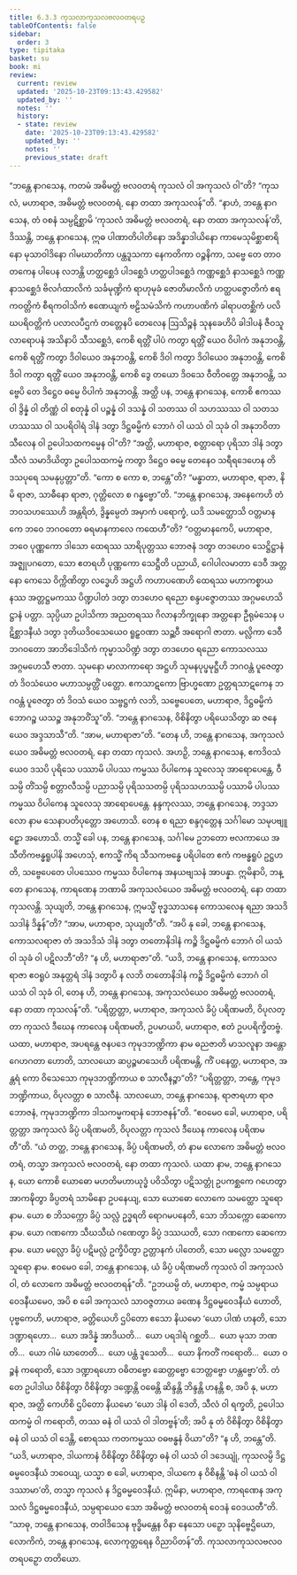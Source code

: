 ```yaml
---
title: 6.3.3 ကုသလာကုသလဗလဝတရပဉှ
tableOfContents: false
sidebar:
  order: 3
type: tipitaka
basket: su
book: mi
review:
  current: review
  updated: '2025-10-23T09:13:43.429582'
  updated_by: ''
  notes: ''
  history:
  - state: review
    date: '2025-10-23T09:13:43.429582'
    updated_by: ''
    notes: ''
    previous_state: draft
---
```



<ReviewStatus review={frontmatter.review} showDetails={true} />

<HypothesisAnnotation frontmatter={frontmatter} />

<DynamicBreadcrumb />

<Division number="192" book="mi" e="ch" v="28">

<Paragraph number="1263" book="mi">
“ဘန္တေ နာဂသေန, ကတမံ အဓိမတ္တံ ဗလဝတရံ ကုသလံ ဝါ အကုသလံ ဝါ”တိ? “ကုသလံ, မဟာရာဇ, အဓိမတ္တံ ဗလဝတရံ, နော တထာ အကုသလန်”တိ. “နာဟံ, ဘန္တေ နာဂသေန, တံ ဝစနံ သမ္ပဋိစ္ဆာမိ ‘ကုသလံ အဓိမတ္တံ ဗလဝတရံ, နော တထာ အကုသလန်’တိ, ဒိဿန္တိ, ဘန္တေ နာဂသေန, ဣဓ ပါဏာတိပါတိနော အဒိန္နာဒါယိနော ကာမေသုမိစ္ဆာစာရိနော မုသာဝါဒိနော ဂါမဃာတိကာ ပန္ထဒူသကာ နေကတိကာ ဝဉ္စနိကာ, သဗ္ဗေ တေ တာဝတကေန ပါပေန လဘန္တိ ဟတ္ထစ္ဆေဒံ ပါဒစ္ဆေဒံ ဟတ္ထပါဒစ္ဆေဒံ ကဏ္ဏစ္ဆေဒံ နာသစ္ဆေဒံ ကဏ္ဏနာသစ္ဆေဒံ ဗိလင်္ဂထာလိကံ သင်္ခမုဏ္ဍိကံ ရာဟုမုခံ ဇောတိမာလိကံ ဟတ္ထပဇ္ဇောတိကံ ဧရကဝတ္တိကံ စီရကဝါသိကံ ဧဏေယျကံ ဗဠိသမံသိကံ ကဟာပဏိကံ ခါရာပတစ္ဆိကံ ပလိဃပရိဝတ္တိကံ ပလာလပီဌကံ တတ္တေနပိ တေလေန ဩသိဉ္စနံ သုနခေဟိပိ ခါဒါပနံ ဇီဝသူလာရောပနံ အသိနာပိ သီသစ္ဆေဒံ, ကေစိ ရတ္တိံ ပါပံ ကတွာ ရတ္တိံ ယေဝ ဝိပါကံ အနုဘဝန္တိ, ကေစိ ရတ္တိံ ကတွာ ဒိဝါယေဝ အနုဘဝန္တိ, ကေစိ ဒိဝါ ကတွာ ဒိဝါယေဝ အနုဘဝန္တိ, ကေစိ ဒိဝါ ကတွာ ရတ္တိံ ယေဝ အနုဘဝန္တိ, ကေစိ ဒွေ တယော ဒိဝသေ ဝီတိဝတ္တေ အနုဘဝန္တိ, သဗ္ဗေပိ တေ ဒိဋ္ဌေဝ ဓမ္မေ ဝိပါကံ အနုဘဝန္တိ. အတ္ထိ ပန, ဘန္တေ နာဂသေန, ကောစိ ဧကဿ ဝါ ဒွိန္နံ ဝါ တိဏ္ဏံ ဝါ စတုန္နံ ဝါ ပဉ္စန္နံ ဝါ ဒသန္နံ ဝါ သတဿ ဝါ သဟဿဿ ဝါ သတသဟဿဿ ဝါ သပရိဝါရံ ဒါနံ ဒတွာ ဒိဋ္ဌဓမ္မိကံ ဘောဂံ ဝါ ယသံ ဝါ သုခံ ဝါ အနုဘဝိတာ သီလေန ဝါ ဥပေါသထကမ္မေန ဝါ”တိ?
</Paragraph>

<Paragraph number="1264" book="mi">
“အတ္ထိ, မဟာရာဇ, စတ္တာရော ပုရိသာ ဒါနံ ဒတွာ သီလံ သမာဒိယိတွာ ဥပေါသထကမ္မံ ကတွာ ဒိဋ္ဌေဝ ဓမ္မေ တေနေဝ သရီရဒေဟေန တိဒသပုရေ သမနုပ္ပတ္တာ”တိ. “ကော စ ကော စ, ဘန္တေ”တိ? “မန္ဓာတာ, မဟာရာဇ, ရာဇာ, နိမိ ရာဇာ, သာဓီနော ရာဇာ, ဂုတ္တိလော စ ဂန္ဓဗ္ဗော”တိ.
</Paragraph>

<Paragraph number="1265" book="mi">
“ဘန္တေ နာဂသေန, အနေကေဟိ တံ ဘဝသဟဿေဟိ အန္တရိတံ, ဒွိန္နမ္ပေတံ အမှာကံ ပရောက္ခံ, ယဒိ သမတ္ထောသိ ဝတ္တမာနကေ ဘဝေ ဘဂဝတော ဓရမာနကာလေ ကထေဟီ”တိ? “ဝတ္တမာနကေပိ, မဟာရာဇ, ဘဝေ ပုဏ္ဏကော ဒါသော ထေရဿ သာရိပုတ္တဿ ဘောဇနံ ဒတွာ တဒဟေဝ သေဋ္ဌိဋ္ဌာနံ အဇ္ဈုပဂတော, သော ဧတရဟိ ပုဏ္ဏကော သေဋ္ဌီတိ ပညာယိ, ဂေါပါလမာတာ ဒေဝီ အတ္တနော ကေသေ ဝိက္ကိဏိတွာ လဒ္ဓေဟိ အဋ္ဌဟိ ကဟာပဏေဟိ ထေရဿ မဟာကစ္စာယနဿ အတ္တဋ္ဌမကဿ ပိဏ္ဍပါတံ ဒတွာ တဒဟေဝ ရညော စန္ဒပဇ္ဇောတဿ အဂ္ဂမဟေသိဋ္ဌာနံ ပတ္တာ. သုပ္ပိယာ ဥပါသိကာ အညတရဿ ဂိလာနဘိက္ခုနော အတ္တနော ဦရုမံသေန ပဋိစ္ဆာဒနီယံ ဒတွာ ဒုတိယဒိဝသေယေဝ ရူဠှဝဏာ သဉ္ဆဝီ အရောဂါ ဇာတာ. မလ္လိကာ ဒေဝီ ဘဂဝတော အာဘိဒေါသိကံ ကုမ္မာသပိဏ္ဍံ ဒတွာ တဒဟေဝ ရညော ကောသလဿ အဂ္ဂမဟေသီ ဇာတာ. သုမနော မာလာကာရော အဋ္ဌဟိ သုမနပုပ္ဖမုဋ္ဌီဟိ ဘဂဝန္တံ ပူဇေတွာ တံ ဒိဝသံယေဝ မဟာသမ္ပတ္တိံ ပတ္တော. ဧကသာဋကော ဗြာဟ္မဏော ဥတ္တရသာဋကေန ဘဂဝန္တံ ပူဇေတွာ တံ ဒိဝသံ ယေဝ သဗ္ဗဋ္ဌကံ လဘိ, သဗ္ဗေပေတေ, မဟာရာဇ, ဒိဋ္ဌဓမ္မိကံ ဘောဂဉ္စ ယသဉ္စ အနုဘဝိံသူ”တိ.
</Paragraph>

<Paragraph number="1266" book="mi">
“ဘန္တေ နာဂသေန, ဝိစိနိတွာ ပရိယေသိတွာ ဆ ဇနေယေဝ အဒ္ဒသာသီ”တိ. “အာမ, မဟာရာဇာ”တိ. “တေန ဟိ, ဘန္တေ နာဂသေန, အကုသလံယေဝ အဓိမတ္တံ ဗလဝတရံ, နော တထာ ကုသလံ. အဟဉှိ, ဘန္တေ နာဂသေန, ဧကဒိဝသံယေဝ ဒသပိ ပုရိသေ ပဿာမိ ပါပဿ ကမ္မဿ ဝိပါကေန သူလေသု အာရောပေန္တေ, ဝီသမ္ပိ တိံသမ္ပိ စတ္တာလီသမ္ပိ ပညာသမ္ပိ ပုရိသသတမ္ပိ ပုရိသသဟဿမ္ပိ ပဿာမိ ပါပဿ ကမ္မဿ ဝိပါကေန သူလေသု အာရောပေန္တေ. နန္ဒကုလဿ, ဘန္တေ နာဂသေန, ဘဒ္ဒသာလော နာမ သေနာပတိပုတ္တော အဟောသိ. တေန စ ရညာ စန္ဒဂုတ္တေန သင်္ဂါမော သမုပဗျူဠှော အဟောသိ. တသ္မိံ ခေါ ပန, ဘန္တေ နာဂသေန, သင်္ဂါမေ ဥဘတော ဗလကာယေ အသီတိကဗန္ဓရူပါနိ အဟေသုံ, ဧကသ္မိံ ကိရ သီသကဗန္ဓေ ပရိပါတေ ဧကံ ကဗန္ဓရူပံ ဥဋ္ဌဟတိ, သဗ္ဗေပေတေ ပါပဿေဝ ကမ္မဿ ဝိပါကေန အနယဗျသနံ အာပန္နာ. ဣမိနာပိ, ဘန္တေ နာဂသေန, ကာရဏေန ဘဏာမိ အကုသလံယေဝ အဓိမတ္တံ ဗလဝတရံ, နော တထာ ကုသလန္တိ.
</Paragraph>

<Paragraph number="1267" book="mi">
သုယျတိ, ဘန္တေ နာဂသေန, ဣမသ္မိံ ဗုဒ္ဓသာသနေ ကောသလေန ရညာ အသဒိသဒါနံ ဒိန္နန်”တိ? “အာမ, မဟာရာဇ, သုယျတီ”တိ. “အပိ နု ခေါ, ဘန္တေ နာဂသေန, ကောသလရာဇာ တံ အသဒိသံ ဒါနံ ဒတွာ တတောနိဒါနံ ကဉ္စိ ဒိဋ္ဌဓမ္မိကံ ဘောဂံ ဝါ ယသံ ဝါ သုခံ ဝါ ပဋိလဘီ”တိ? “န ဟိ, မဟာရာဇာ”တိ. “ယဒိ, ဘန္တေ နာဂသေန, ကောသလရာဇာ ဧဝရူပံ အနုတ္တရံ ဒါနံ ဒတွာပိ န လဘိ တတောနိဒါနံ ကဉ္စိ ဒိဋ္ဌဓမ္မိကံ ဘောဂံ ဝါ ယသံ ဝါ သုခံ ဝါ, တေန ဟိ, ဘန္တေ နာဂသေန, အကုသလံယေဝ အဓိမတ္တံ ဗလဝတရံ, နော တထာ ကုသလန်”တိ.
</Paragraph>

<Paragraph number="1268" book="mi">
“ပရိတ္တတ္တာ, မဟာရာဇ, အကုသလံ ခိပ္ပံ ပရိဏမတိ, ဝိပုလတ္တာ ကုသလံ ဒီဃေန ကာလေန ပရိဏမတိ, ဥပမာယပိ, မဟာရာဇ, ဧတံ ဥပပရိက္ခိတဗ္ဗံ. ယထာ, မဟာရာဇ, အပရန္တေ ဇနပဒေ ကုမုဒဘဏ္ဍိကာ နာမ ဓညဇာတိ မာသလူနာ အန္တောဂေဟဂတာ ဟောတိ, သာလယော ဆပ္ပဉ္စမာသေဟိ ပရိဏမန္တိ, ကိံ ပနေတ္ထ, မဟာရာဇ, အန္တရံ ကော ဝိသေသော ကုမုဒဘဏ္ဍိကာယ စ သာလီနဉ္စာ”တိ? “ပရိတ္တတ္တာ, ဘန္တေ, ကုမုဒဘဏ္ဍိကာယ, ဝိပုလတ္တာ စ သာလီနံ. သာလယော, ဘန္တေ နာဂသေန, ရာဇာရဟာ ရာဇဘောဇနံ, ကုမုဒဘဏ္ဍိကာ ဒါသကမ္မကရာနံ ဘောဇနန်”တိ. “ဧဝမေဝ ခေါ, မဟာရာဇ, ပရိတ္တတ္တာ အကုသလံ ခိပ္ပံ ပရိဏမတိ, ဝိပုလတ္တာ ကုသလံ ဒီဃေန ကာလေန ပရိဏမတီ”တိ.
</Paragraph>

<Paragraph number="1269" book="mi">
“ယံ တတ္ထ, ဘန္တေ နာဂသေန, ခိပ္ပံ ပရိဏမတိ, တံ နာမ လောကေ အဓိမတ္တံ ဗလဝတရံ, တသ္မာ အကုသလံ ဗလဝတရံ, နော တထာ ကုသလံ. ယထာ နာမ, ဘန္တေ နာဂသေန, ယော ကောစိ ယောဓော မဟတိမဟာယုဒ္ဓံ ပဝိသိတွာ ပဋိသတ္တုံ ဥပကစ္ဆကေ ဂဟေတွာ အာကဍ္ဎိတွာ ခိပ္ပတရံ သာမိနော ဥပနေယျ, သော ယောဓော လောကေ သမတ္ထော သူရော နာမ. ယော စ ဘိသက္ကော ခိပ္ပံ သလ္လံ ဥဒ္ဓရတိ ရောဂမပနေတိ, သော ဘိသက္ကော ဆေကော နာမ. ယော ဂဏကော သီဃသီဃံ ဂဏေတွာ ခိပ္ပံ ဒဿယတိ, သော ဂဏကော ဆေကော နာမ. ယော မလ္လော ခိပ္ပံ ပဋိမလ္လံ ဥက္ခိပိတွာ ဥတ္တာနကံ ပါတေတိ, သော မလ္လော သမတ္ထော သူရော နာမ. ဧဝမေဝ ခေါ, ဘန္တေ နာဂသေန, ယံ ခိပ္ပံ ပရိဏမတိ ကုသလံ ဝါ အကုသလံ ဝါ, တံ လောကေ အဓိမတ္တံ ဗလဝတရန်”တိ.
</Paragraph>

<Paragraph number="1270" book="mi">
“ဥဘယမ္ပိ တံ, မဟာရာဇ, ကမ္မံ သမ္ပရာယဝေဒနီယမေဝ, အပိ စ ခေါ အကုသလံ သာဝဇ္ဇတာယ ခဏေန ဒိဋ္ဌဓမ္မဝေဒနီယံ ဟောတိ, ပုဗ္ဗကေဟိ, မဟာရာဇ, ခတ္တိယေဟိ ဌပိတော ဧသော နိယမော ‘ယော ပါဏံ ဟနတိ, သော ဒဏ္ဍာရဟော…  ယော အဒိန္နံ အာဒိယတိ…  ယော ပရဒါရံ ဂစ္ဆတိ…  ယော မုသာ ဘဏတိ…  ယော ဂါမံ ဃာတေတိ…  ယော ပန္ထံ ဒူသေတိ…  ယော နိကတိံ ကရောတိ…  ယော ဝဉ္စနံ ကရောတိ, သော ဒဏ္ဍာရဟော ဝဓိတဗ္ဗော ဆေတ္တဗ္ဗော ဘေတ္တဗ္ဗော ဟန္တဗ္ဗော’တိ. တံ တေ ဥပါဒါယ ဝိစိနိတွာ ဝိစိနိတွာ ဒဏ္ဍေန္တိ ဝဓေန္တိ ဆိန္ဒန္တိ ဘိန္ဒန္တိ ဟနန္တိ စ, အပိ နု, မဟာရာဇ, အတ္ထိ ကေဟိစိ ဌပိတော နိယမော ‘ယော ဒါနံ ဝါ ဒေတိ, သီလံ ဝါ ရက္ခတိ, ဥပေါသထကမ္မံ ဝါ ကရောတိ, တဿ ဓနံ ဝါ ယသံ ဝါ ဒါတဗ္ဗန်’တိ; အပိ နု တံ ဝိစိနိတွာ ဝိစိနိတွာ ဓနံ ဝါ ယသံ ဝါ ဒေန္တိ, စောရဿ ကတကမ္မဿ ဝဓဗန္ဓနံ ဝိယာ”တိ? “န ဟိ, ဘန္တေ”တိ. “ယဒိ, မဟာရာဇ, ဒါယကာနံ ဝိစိနိတွာ ဝိစိနိတွာ ဓနံ ဝါ ယသံ ဝါ ဒဒေယျုံ, ကုသလမ္ပိ ဒိဋ္ဌဓမ္မဝေဒနီယံ ဘဝေယျ, ယသ္မာ စ ခေါ, မဟာရာဇ, ဒါယကေ န ဝိစိနန္တိ ‘ဓနံ ဝါ ယသံ ဝါ ဒဿာမာ’တိ, တသ္မာ ကုသလံ န ဒိဋ္ဌဓမ္မဝေဒနီယံ. ဣမိနာ, မဟာရာဇ, ကာရဏေန အကုသလံ ဒိဋ္ဌဓမ္မဝေဒနီယံ, သမ္ပရာယေဝ သော အဓိမတ္တံ ဗလဝတရံ ဝေဒနံ ဝေဒယတီ”တိ. “သာဓု, ဘန္တေ နာဂသေန, တဝါဒိသေန ဗုဒ္ဓိမန္တေန ဝိနာ နေသော ပဉှော သုနိဗ္ဗေဌိယော, လောကိကံ, ဘန္တေ နာဂသေန, လောကုတ္တရေန ဝိညာပိတန်”တိ.

</Paragraph>
</Division>

<Paragraph number="1271" type="center" book="mi">
ကုသလာကုသလဗလဝတရပဉှော တတိယော.
</Paragraph>